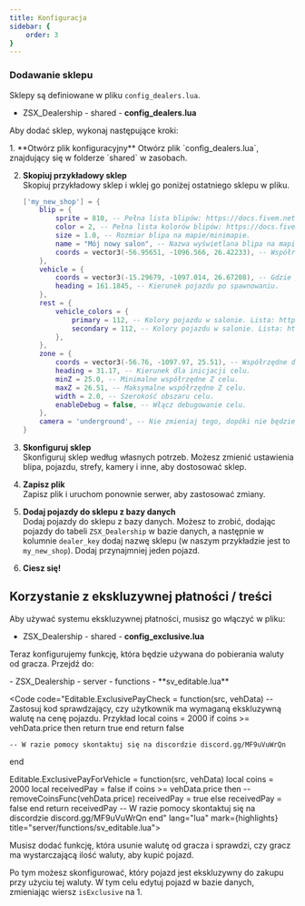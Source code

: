 ```yaml
---
title: Konfiguracja
sidebar: {
    order: 3
}
---
```



### Dodawanie sklepu

Sklepy są definiowane w pliku `config_dealers.lua`.

<FileTree>

- ZSX_Dealership
        - shared
            - **config_dealers.lua**

</FileTree>

Aby dodać sklep, wykonaj następujące kroki:

<Steps>
1. **Otwórz plik konfiguracyjny**  
   Otwórz plik `config_dealers.lua`, znajdujący się w folderze `shared` w zasobach.

2. **Skopiuj przykładowy sklep**  
   Skopiuj przykładowy sklep i wklej go poniżej ostatniego sklepu w pliku.
    ```lua
    ['my_new_shop'] = {
        blip = {
            sprite = 810, -- Pełna lista blipów: https://docs.fivem.net/docs/game-references/blips/
            color = 2, -- Pełna lista kolorów blipów: https://docs.fivem.net/docs/game-references/blips/
            size = 1.0, -- Rozmiar blipa na mapie/minimapie.
            name = "Mój nowy salon", -- Nazwa wyświetlana blipa na mapie.
            coords = vector3(-56.95651, -1096.566, 26.42233), -- Współrzędne dla blipa na mapie.
        },
        vehicle = {
            coords = vector3(-15.29679, -1097.014, 26.67208), -- Gdzie pojazd pojawi się po zakończeniu zakupu.
            heading = 161.1845, -- Kierunek pojazdu po spawnowaniu.
        },
        rest = {
            vehicle_colors = {
                primary = 112, -- Kolory pojazdu w salonie. Lista: https://wiki.rage.mp/index.php?title=Vehicle_Colors
                secondary = 112, -- Kolory pojazdu w salonie. Lista: https://wiki.rage.mp/index.php?title=Vehicle_Colors
            },
        },
        zone = {
            coords = vector3(-56.76, -1097.97, 25.51), -- Współrzędne dla inicjacji celu/nie-celu.
            heading = 31.17, -- Kierunek dla inicjacji celu.
            minZ = 25.0, -- Minimalne współrzędne Z celu.
            maxZ = 26.51, -- Maksymalne współrzędne Z celu.
            width = 2.0, -- Szerokość obszaru celu.
            enableDebug = false, -- Włącz debugowanie celu.
        },
        camera = 'underground', -- Nie zmieniaj tego, dopóki nie będziesz pewien, co robisz.
    }
    ```
3. **Skonfiguruj sklep**  
   Skonfiguruj sklep według własnych potrzeb. Możesz zmienić ustawienia blipa, pojazdu, strefy, kamery i inne, aby dostosować sklep.

4. **Zapisz plik**  
   Zapisz plik i uruchom ponownie serwer, aby zastosować zmiany.

5. **Dodaj pojazdy do sklepu z bazy danych**  
   Dodaj pojazdy do sklepu z bazy danych. Możesz to zrobić, dodając pojazdy do tabeli `ZSX_Dealership` w bazie danych, a następnie w kolumnie `dealer_key` dodaj nazwę sklepu (w naszym przykładzie jest to `my_new_shop`). Dodaj przynajmniej jeden pojazd.

6. **Ciesz się!**
   
</Steps>

## Korzystanie z ekskluzywnej płatności / treści

Aby używać systemu ekskluzywnej płatności, musisz go włączyć w pliku:

<FileTree>

- ZSX_Dealership
        - shared
            - **config_exclusive.lua**

</FileTree>

<Code code="Exclusive.Retrieval = {
    use = true, -- USTAW 'USE' NA TRUE
    type = 'COINS', 
}" lang="lua" ins="true" title="shared/config_exclusive.lua"></Code>

Teraz konfigurujemy funkcję, która będzie używana do pobierania waluty od gracza. Przejdź do:

<FileTree>
- ZSX_Dealership
        - server
            - functions
                - **sv_editable.lua**
</FileTree>

<Code code="Editable.ExclusivePayCheck = function(src, vehData)
    -- Zastosuj kod sprawdzający, czy użytkownik ma wymaganą ekskluzywną walutę na cenę pojazdu. Przykład
    local coins = 2000
    if coins >= vehData.price then
        return true
    end
    return false

    -- W razie pomocy skontaktuj się na discordzie discord.gg/MF9uVuWrQn
end


Editable.ExclusivePayForVehicle = function(src, vehData)
    local coins = 2000
    local receivedPay = false
    if coins >= vehData.price then
        --removeCoinsFunc(vehData.price)
        receivedPay = true
    else
        receivedPay = false
    end
    return receivedPay
    -- W razie pomocy skontaktuj się na discordzie discord.gg/MF9uVuWrQn
end" lang="lua" mark={highlights} title="server/functions/sv_editable.lua"> </Code>

Musisz dodać funkcję, która usunie walutę od gracza i sprawdzi, czy gracz ma wystarczającą ilość waluty, aby kupić pojazd.

Po tym możesz skonfigurować, który pojazd jest ekskluzywny do zakupu przy użyciu tej waluty. W tym celu edytuj pojazd w bazie danych, zmieniając wiersz `isExclusive` na 1.
